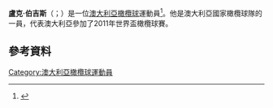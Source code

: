 '''盧克·伯吉斯'''（{{lang-en|Luke Burgess}}；{{bd|1984年|8月20日}}）是一位[[澳大利亞|澳大利亞]][[橄欖球|橄欖球]]運動員<ref name=aru-rebels>{{cite press release | url=http://www.rugby.com.au/wallabies/News/NewsArticle/tabid/1516/ArticleID/8852/Default.aspx | title=Luke Burgess returning to Australia | publisher=ARU | date=15 April 2013 | accessdate=15 April 2013 | author=Wallabies Media Unit | archive-date=2016-03-03 | archive-url=https://web.archive.org/web/20160303222858/http://www.rugby.com.au/wallabies/News/NewsArticle/tabid/1516/ArticleID/8852/Default.aspx | dead-url=no }}</ref>。他是澳大利亞國家橄欖球隊的一員，代表澳大利亞參加了2011年世界盃橄欖球賽。
==參考資料==
{{Reflist}}
{{australia-bio-stub}}
{{DEFAULTSORT:Burgess}}
[[Category:澳大利亞橄欖球運動員|Category:澳大利亞橄欖球運動員]]